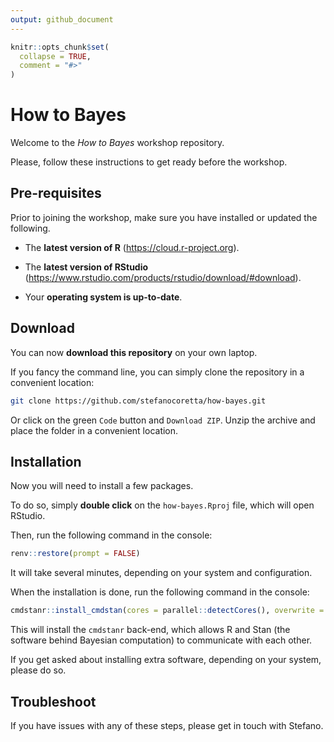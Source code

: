 ```yaml
---
output: github_document
---
```


<!-- README.md is generated from README.Rmd. Please edit that file -->

```r
knitr::opts_chunk$set(
  collapse = TRUE,
  comment = "#>"
)
```

# How to Bayes

<!-- badges: start -->
<!-- badges: end -->

Welcome to the *How to Bayes* workshop repository.

Please, follow these instructions to get ready before the workshop.

## Pre-requisites

Prior to joining the workshop, make sure you have installed or updated the following.

- The **latest version of R** (<https://cloud.r-project.org>).

- The **latest version of RStudio** (<https://www.rstudio.com/products/rstudio/download/#download>).

- Your **operating system is up-to-date**.

## Download

You can now **download this repository** on your own laptop.

If you fancy the command line, you can simply clone the repository in a convenient location:

```bash
git clone https://github.com/stefanocoretta/how-bayes.git
```

Or click on the green `Code` button and `Download ZIP`.
Unzip the archive and place the folder in a convenient location.

## Installation

Now you will need to install a few packages.

To do so, simply **double click** on the `how-bayes.Rproj` file, which will open RStudio.

Then, run the following command in the console:

```r
renv::restore(prompt = FALSE)
```

It will take several minutes, depending on your system and configuration.

When the installation is done, run the following command in the console:

```r
cmdstanr::install_cmdstan(cores = parallel::detectCores(), overwrite = TRUE)
```

This will install the `cmdstanr` back-end, which allows R and Stan (the software behind Bayesian computation) to communicate with each other.

If you get asked about installing extra software, depending on your system, please do so.

## Troubleshoot

If you have issues with any of these steps, please get in touch with Stefano.
